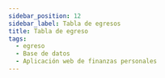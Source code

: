 ```yaml
---
sidebar_position: 12
sidebar_label: Tabla de egresos
title: Tabla de egreso
tags:
  - egreso
  - Base de datos
  - Aplicación web de finanzas personales
---
```



<Title nameTable="egresses" />

En lista las operaciones de egreso.

## Columnas

<Field field="id" types="INT" isUnique isPrimaryKey comments="Clave primario" />

<Field
  field="subaccount_id"
  types="INT"
  isForeignKey
  comments="Clave foráneo"
/>

<Field
  field="subcategory_id"
  types="INT"
  isForeignKey
  comments="Clave foráneo"
/>

<Field field="user_id" types="INT" isForeignKey comments="Clave foráneo" />

<Field field="amount" types="DOUBLE" comments="Importe de egreso." />

<Field
  field="observation"
  types="VARCHAR(255)"
  comments="Observaciones de la operación."
/>

<Field field="status" types="INT" comments="Estatus: 1 active | 2 canceled." />

<Field
  field="created_date"
  types="TIMESTAMP"
  comments="Información de auditoria, Fecha de creación del registro."
/>

<Field
  field="updated_date"
  isNull
  types="TIMESTAMP"
  comments="Información de auditoria, Fecha de actualización del registro."
/>

<Field
  field="deleted_date"
  isNull
  types="TIMESTAMP"
  comments="Información de auditoria, Fecha de eliminación del registro."
/>

## Indexes

<Index indexName="pkEgress" isPrimaryKey />

<Index indexName="ukEgress" isUnique />

## Relaciones

<Relationship
  table="egresses"
  cardinality="➡1:N➡"
  foreign="users"
  constraint=""
  relationship="1:N"
  field_id="id"
/>

<Relationship
  table="egresses"
  cardinality="〰1:1〰"
  foreign="transactions"
  constraint=""
  relationship="1:N"
  field_id="egress_id"
/>

<Relationship
  table="egresses"
  cardinality="〰1:1〰"
  foreign="savings_details"
  constraint=""
  relationship="1:1"
  field_id="egress_id"
/>

<Relationship
  table="Egresses"
  cardinality="➡1:N➡"
  foreign="subaccounts"
  constraint="fkEgressSubaccount"
  relationship="1:N"
  field_id="id"
/>

<Relationship
  table="Egresses"
  cardinality="➡1:N➡"
  foreign="subcategories"
  constraint="fkEgressSubcategory"
  relationship="1:N"
  field_id="id"
/>
